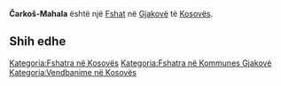 {{Fshat në Kosovës
 | Emri                = Čarkoš-Mahala
| srp_N_name = Čarkoš-Mahala
| srp_N_FULL_NAME_RO = Čarkoš-Mahala
| srp_N_FULL_NAME_ND_RO = Carkos-Mahala
| srp_N_SORT_NAME_RG = CARKOSMAHALA
| srp_N_FULL_NAME_RG = Čarkoš-Mahala
| srp_N_FULL_NAME_ND_RG = Carkos-Mahala

 | Emri (Rasa dhanore) = 
 | Figura              = 
 | Shteti              = Kosovo
 | Komuna              = Gjakovë
 | Kodi postar         = 
 | Sipërfaqja          = 

 | Popullsia           = 

 | Regj. i popullsisë  = 
 | Dend. e popullsisë  = 
 | Faqja zyrtare       = 
 <!--- Koordinatat ----> 
 | Gjerësia            = 42.348889
 | Gjatësia            = 21.229444
 | Lartësia            = 
}}
'''Čarkoš-Mahala''' është një [[Fshat]] në [[Gjakovë]] të [[Kosovës]].

<!-- == Gjeografia == -->
<!-- == Historia == -->
<!-- == Demografia == -->
== Shih edhe ==
{{Komuna Gjakovë}}
{{Kosovo-Administrata-Cung}}

[[Kategoria:Fshatra në Kosovës]]
[[Kategoria:Fshatra në Kommunes Gjakovë]]
[[Kategoria:Vendbanime në Kosovës]]